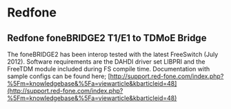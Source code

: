 
# Redfone 

## Redfone foneBRIDGE2 T1/E1 to TDMoE Bridge

The foneBRIDGE2 has been interop tested with the latest FreeSwitch (July 2012). Software requirements are the DAHDI driver set LIBPRI and the FreeTDM module included during FS compile time. Documentation with sample configs can be found here; [http://support.red-fone.com/index.php?%5Fm=knowledgebase&%5Fa=viewarticle&kbarticleid=48](http://support.red-fone.com/index.php?%5Fm=knowledgebase&%5Fa=viewarticle&kbarticleid=48)


